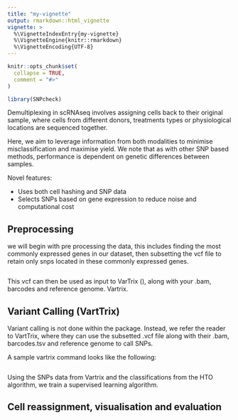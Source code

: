 ```yaml
---
title: "my-vignette"
output: rmarkdown::html_vignette
vignette: >
  %\VignetteIndexEntry{my-vignette}
  %\VignetteEngine{knitr::rmarkdown}
  %\VignetteEncoding{UTF-8}
---
```


```r
knitr::opts_chunk$set(
  collapse = TRUE,
  comment = "#>"
)
```

```r
library(SNPcheck)
```

Demultiplexing in scRNAseq involves assigning cells back to their original sample, where cells from different donors, treatments types or physiological locations are sequenced together.

Here, we aim to leverage information from both modalities to minimise misclassification and maximise yield.
We note that as with other SNP based methods, performance is dependent on genetic differences between samples.

Novel features:

* Uses both cell hashing and SNP data
* Selects SNPs based on gene expression to reduce noise and computational cost


## Preprocessing

we will begin with pre processing the data, this includes finding the most commonly expressed genes in our dataset, then subsetting the vcf file to retain only snps located in these commonly expressed genes.


````r



````

This vcf can then be used as input to VarTrix (), along with your .bam, barcodes and reference genome.
Vartrix.


## Variant Calling (VartTrix)

Variant calling is not done within the package. 
Instead, we refer the reader to VartTrix, where they can use the subsetted .vcf file along with their .bam, barcodes.tsv and reference genome to call SNPs.

A sample vartrix command looks like the following:

````r



````

Using the SNPs data from Vartrix and the classifications from the HTO algorithm, we train a supervised learning algorithm.

## Cell reassignment, visualisation and evaluation

````r



````
